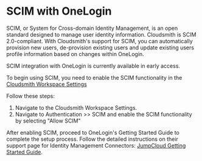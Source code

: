 
# SCIM with OneLogin

SCIM, or System for Cross-domain Identity Management, is an open standard designed to manage user identity information. Cloudsmith is SCIM 2.0-compliant. With Cloudsmith's support for SCIM, you can automatically provision new users, de-provision existing users and update existing users profile information based on changes within OneLogin. 

<Note variant="warning" headline="Early Access">
  SCIM integration with OneLogin is currently available in early access.
</Note>

To begin using SCIM, you need to enable the SCIM functionality in the [Cloudsmith Workspace Settings](/workspaces/workspace-settings)

Follow these steps:

1. Navigate to the Cloudsmith Workspace Settings.
2. Navigate to Authentication >> SCIM and enable the SCIM functionality by selecting "Allow SCIM"

<BlockImage src={img_scim_steps} alt=""></BlockImage>

After enabling SCIM, proceed to OneLogin's Getting Started Guide to complete the setup process. Follow the detailed instructions on their support page for Identity Management Connectors: [JumpCloud Getting Started Guide](https://jumpcloud.com/support/get-started-identity-management-connectors).
